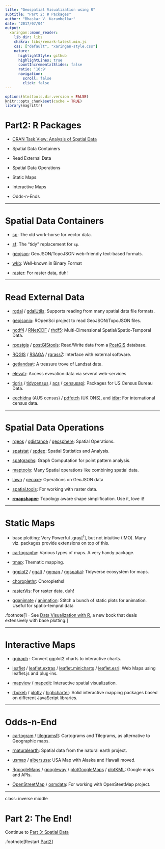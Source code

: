 ```yaml
---
title: "Geospatial Visualization using R"
subtitle: "Part 2: R Packages"
author: "Bhaskar V. Karambelkar"
date: "2017/07/04"
output:
  xaringan::moon_reader:
    lib_dir: libs
    chakra: libs/remark-latest.min.js
    css: ["default", "xaringan-style.css"]
    nature:
      highlightStyle: github
      highlightLines: true
      countIncrementalSlides: false
      ratio: '16:9'
      navigation:
        scroll: false
        click: false
---
```


```r
options(htmltools.dir.version = FALSE)
knitr::opts_chunk$set(cache = TRUE)
library(magrittr)
```

# Part2: R Packages

- [CRAN Task View: Analysis of Spatial Data](https://CRAN.R-project.org/view=Spatial)

- Spatial Data Containers

- Read External Data

- Spatial Data Operations

- Static Maps 

- Interactive Maps

- Odds-n-Ends

---

# Spatial Data Containers

- [sp](https://cran.r-project.org/package=sp): The old work-horse for vector data.

- [sf](https://cran.r-project.org/package=sf): The "tidy" replacement for  `sp`.

- [geojson](https://cran.r-project.org/package=geojson): GeoJSON/TopoJSON web-friendly text-based formats.

- [wkb](https://cran.r-project.org/package=wkb): Well-known in Binary Format

- [raster](https://cran.r-project.org/web/packages/raster/): For raster data, duh!


---

# Read External Data

- [rgdal](https://cran.r-project.org/package=rgdal) / [gdalUtils](https://cran.r-project.org/package=gdalUtils): Supports reading from many spatial data file formats.

- [geojsonio](https://cran.r-project.org/package=geojsonio): ROpenSci project to read GeoJSON/TopoJSON files.

- [ncdf4](https://cran.r-project.org/package=ncdf4) / [RNetCDF](https://cran.r-project.org/package=RNetCDF) / [rhdf5](https://www.bioconductor.org/packages/release/bioc/html/rhdf5.html): Multi-Dimensional Spatial/Spatio-Temporal Data.

- [rpostgis](https://cran.r-project.org/package=rpostgis) / [postGIStools](https://cran.r-project.org/package=postGIStools): Read/Write data from a [PostGIS](https://postgis.net/) database.

- [RQGIS](https://cran.r-project.org/package=RQGIS) / [RSAGA](https://cran.r-project.org/package=SAGA) / [rgrass7](https://cran.r-project.org/package=rgrass7): Interface with external software.

- [getlandsat](https://cran.r-project.org/package=getlandsat): A treasure trove of Landsat data.

- [elevatr](https://cran.r-project.org/package=elevatr): Access evevation data via several web-services.

- [tigris](https://cran.r-project.org/package=tigris) / [tidycensus](https://cran.r-project.org/package=tidycensus) / [acs](https://cran.r-project.org/package=acs) / [censusapi](https://cran.r-project.org/package=censusapi): Packages for US Census Bureau Data.

- [eechidna](https://cran.r-project.org/package=eechidna) (AUS census) / [pdfetch](https://cran.r-project.org/package=pdfetch) (UK ONS), and [idbr](https://cran.r-project.org/package=idbr): For international census data.

---

# Spatial Data Operations

- [rgeos](https://cran.r-project.org/package=rgeos) / [gdistance](https://cran.r-project.org/package=gdistance) / [geosphere](https://cran.r-project.org/package=geosphere): Spatial Operations.

- [spatstat](https://cran.r-project.org/package=spatstat) / [spdep](https://cran.r-project.org/package=spdep): Spatial Statistics and Analysis.

- [spatgraphs](https://cran.r-project.org/package=spatgraphs): Graph Computation for point pattern analysis.

- [maptools](https://cran.r-project.org/package=maptools): Many Spatial operations like combining spatial data.

- [lawn](https://cran.r-project.org/package=lawn) / [geoaxe](https://cran.r-project.org/package=geoaxe): Operations on GeoJSON data.

- [spatial.tools](https://cran.r-project.org/package=spatial.tools): For working with raster data.

- [**rmapshaper**](https://cran.r-project.org/package=rmapshaper): Topology aware shape simplification. Use it, love it!

---

# Static Maps

- base plotting: Very Powerful .gray[<sup>1</sup>], but not intuitive (IMO). Many viz. packages provide extensions on top of this.

- [cartography](https://cran.r-project.org/package=cartography): Various types of maps. A very handy package.

- [tmap](https://cran.r-project.org/package=tmap): Thematic mapping.

- [ggplot2](https://cran.r-project.org/package=ggplot2) / [ggalt](https://cran.r-project.org/package=ggalt) / [ggmap](https://cran.r-project.org/package=ggmap) / [ggspatial](https://cran.r-project.org/package=ggspatial): Tidyverse ecosystem for maps.

- [choroplethr](https://cran.r-project.org/package=choroplethr): Choropleths!

- [rasterVis](https://cran.r-project.org/package=rasterVis): For raster data, duh!

- [gganimate](https://github.com/dgrtwo/gganimate) / [animation](https://cran.r-project.org/package=animation): Stitch a bunch of static plots for animation. Useful for spatio-tempral data

.footnote[1 - See [Data Visualization with R](http://www.datavisualisation-r.com/), a new book that deals extensively with base plotting.]

---

# Interactive Maps

- [ggiraph](https://cran.r-project.org/package=ggiraph)  : Convert ggplot2 charts to interactive charts.

- [leaflet](https://cran.r-project.org/package=leaflet) / [leaflet.extras](https://cran.r-project.org/package=leaflet.extras) / [leaflet.minicharts](https://cran.r-project.org/package=leaflet.minicharts) / [leaflet.esri](https://cran.r-project.org/package=leaflet.esri): Web Maps using leaflet.js and plug-ins.

- [mapview](https://cran.r-project.org/package=mapview) / [mapedit](https://github.com/r-spatial/mapedit): Interactive spatial visualization.

- [rbokeh](https://cran.r-project.org/package=rbokeh) / [plotly](https://cran.r-project.org/package=plotly) / [highcharter](https://cran.r-project.org/package=highcharter): Solid interactive mapping packages based on different JavaScript libraries.

---

# Odds-n-End

- [cartogram](https://cran.r-project.org/package=cartogram) / [tilegramsR](https://cran.r-project.org/package=tilegramsR): Cartograms and Tilegrams, as alternative to Geographic maps.

- [rnaturalearth](https://cran.r-project.org/package=rnaturalearth): Spatial data from the natural earth project.

- [usmap](https://cran.r-project.org/package=usmap) / [albersusa](https://github.com/hrbrmstr/albersusa): USA Map with Alaska and Hawaii moved.

- [RgoogleMaps](https://cran.r-project.org/package=RgoogleMaps) / [googleway](https://cran.r-project.org/package=googleway) / [plotGoogleMaps](https://cran.r-project.org/package=plotGoogleMaps) / [plotKML](https://cran.r-project.org/package=plotKML): Google maps and APIs.

- [OpenStreetMap](https://cran.r-project.org/package=OpenStreetMap) / [osmdata](https://cran.r-project.org/package=osmdata): For working with OpenSteetMap project.

---

class: inverse middle

# Part 2: The End! 

Continue to [Part 3: Spatial Data](03-Spatial_Data.html)

.footnote[Restart [Part2](02-R_Packages.html)]
